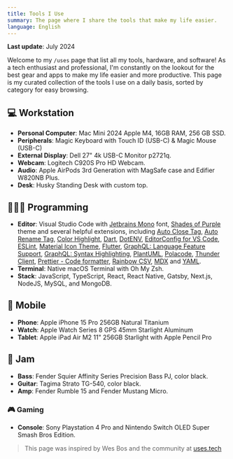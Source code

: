 ```yaml
---
title: Tools I Use
summary: The page where I share the tools that make my life easier.
language: English
---
```


**Last update**: July 2024

Welcome to my `/uses` page that list all my tools, hardware, and software! As a tech enthusiast and professional, I'm constantly on the lookout for the best gear and apps to make my life easier and more productive. This page is my curated collection of the tools I use on a daily basis, sorted by category for easy browsing.

## 💻 Workstation

- **Personal Computer**: Mac Mini 2024 Apple M4, 16GB RAM, 256 GB SSD.
- **Peripherals**: Magic Keyboard with Touch ID (USB-C) & Magic Mouse (USB-C)
- **External Display**: Dell 27" 4k USB-C Monitor p2721q.
- **Webcam**: Logitech C920S Pro HD Webcam.
- **Audio**: Apple AirPods 3rd Generation with MagSafe case and Edifier W820NB Plus.
- **Desk**: Husky Standing Desk with custom top.

## 🧑🏾‍💻 Programming

- **Editor**: Visual Studio Code with [Jetbrains Mono](https://www.jetbrains.com/lp/mono/) font, [Shades of Purple](https://marketplace.visualstudio.com/items?itemName=ahmadawais.shades-of-purple) theme and several helpful extensions, including [Auto Close Tag](https://marketplace.visualstudio.com/items?itemName=formulahendry.auto-close-tag), [Auto Rename Tag](https://marketplace.visualstudio.com/items?itemName=formulahendry.auto-rename-tag), [Color Highlight](https://marketplace.visualstudio.com/items?itemName=naumovs.color-highlight), [Dart](https://marketplace.visualstudio.com/items?itemName=Dart-Code.dart-code), [DotENV](https://marketplace.visualstudio.com/items?itemName=mikestead.dotenv), [EditorConfig for VS Code](https://marketplace.visualstudio.com/items?itemName=EditorConfig.EditorConfig), [ESLint](https://marketplace.visualstudio.com/items?itemName=dbaeumer.vscode-eslint), [Material Icon Theme](https://marketplace.visualstudio.com/items?itemName=PKief.material-icon-theme), [Flutter](https://marketplace.visualstudio.com/items?itemName=Dart-Code.flutter), [GraphQL: Language Feature Support](https://marketplace.visualstudio.com/items?itemName=GraphQL.vscode-graphql), [GraphQL: Syntax Highlighting](https://marketplace.visualstudio.com/items?itemName=GraphQL.vscode-graphql-syntax), [PlantUML](https://marketplace.visualstudio.com/items?itemName=jebbs.plantuml), [Polacode](https://marketplace.visualstudio.com/items?itemName=pnp.polacode), [Thunder Client](https://marketplace.visualstudio.com/items?itemName=rangav.vscode-thunder-client), [Prettier - Code formatter](https://marketplace.visualstudio.com/items?itemName=esbenp.prettier-vscode), [Rainbow CSV](https://marketplace.visualstudio.com/items?itemName=mechatroner.rainbow-csv), [MDX](https://marketplace.visualstudio.com/items?itemName=unifiedjs.vscode-mdx) and [YAML](https://marketplace.visualstudio.com/items?itemName=redhat.vscode-yaml).
- **Terminal**: Native macOS Terminal with Oh My Zsh.
- **Stack**: JavaScript, TypeScript, React, React Native, Gatsby, Next.js, NodeJS, MySQL, and MongoDB.

## 📱 Mobile

- **Phone**: Apple iPhone 15 Pro 256GB Natural Titanium
- **Watch**: Apple Watch Series 8 GPS 45mm Starlight Aluminum
- **Tablet**: Apple iPad Air M2 11" 256GB Starlight with Apple Pencil Pro

## 🎸 Jam

- **Bass**: Fender Squier Affinity Series Precision Bass PJ, color black.
- **Guitar**: Tagima Strato TG-540, color black.
- **Amp**: Fender Rumble 15 and Fender Mustang Micro.

### 🎮 Gaming

- **Console**: Sony Playstation 4 Pro and Nintendo Switch OLED Super Smash Bros Edition.

> This page was inspired by Wes Bos and the community at [uses.tech](https://uses.tech)
